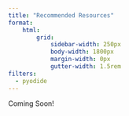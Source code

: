 ```yaml
--- 
title: "Recommended Resources"
format:
    html:
        grid:
            sidebar-width: 250px
            body-width: 1800px
            margin-width: 0px
            gutter-width: 1.5rem
filters:
  - pyodide
--- 
```


Coming Soon!